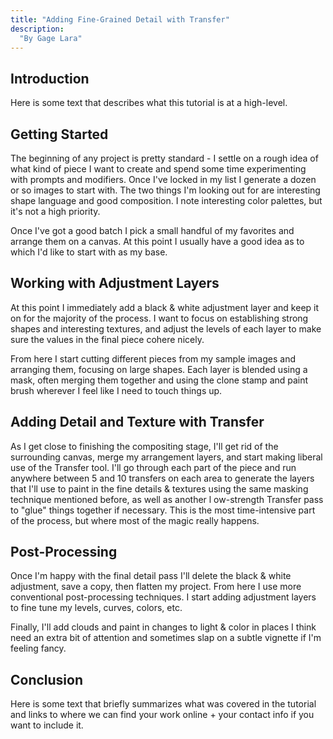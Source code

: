 ```yaml
---
title: "Adding Fine-Grained Detail with Transfer"
description:
  "By Gage Lara"
---
```


## Introduction

Here is some text that describes what this tutorial is at a high-level.

## Getting Started 

The beginning of any project is pretty standard - I settle on a rough idea of 
what kind of piece I want to create and spend some time experimenting with prompts and modifiers. 
Once I've locked in my list I generate a dozen or so images to start with. 
The two things I'm looking out for are interesting shape 
language and good composition. I note interesting color 
palettes, but it's not a high priority.

Once I've got a good batch I pick a small handful of 
my favorites and arrange them on a canvas. At this point 
I usually have a good idea as to which I'd like to start 
with as my base.

## Working with Adjustment Layers

At this point I immediately add a black & white 
adjustment layer and keep it on for the majority of 
the process. I want to focus on establishing strong
 shapes and interesting textures, and adjust the 
 levels of each layer to make sure the values in the 
 final piece cohere nicely.

 From here I start cutting different pieces from my 
 sample images and arranging them, focusing on large 
 shapes. Each layer is blended using a mask, often 
 merging them together and using the clone stamp and 
 paint brush wherever I feel like I need to touch things up.

## Adding Detail and Texture with Transfer
As I get close to finishing the compositing stage, 
I'll get rid of the surrounding canvas, merge my 
arrangement layers, and start making liberal use of 
the Transfer tool. I'll go through each part of the 
piece and run anywhere between 5 and 10 transfers 
on each area to generate the layers that I'll use to 
paint in the fine details & textures using the same 
masking technique mentioned before, as well as another l
ow-strength Transfer pass to "glue" things together if 
necessary. This is the most time-intensive part of the 
process, but where most of the magic really happens.


## Post-Processing
Once I'm happy with the final detail pass I'll delete the 
black & white adjustment, save a copy, then flatten my project. 
From here I use more conventional post-processing techniques.
I start adding adjustment layers to fine tune my levels, curves, colors, etc. 

Finally, I'll add clouds and paint in changes to light & color in places 
I think need an extra bit of attention and sometimes slap on a subtle 
vignette if I'm feeling fancy.


## Conclusion

Here is some text that briefly summarizes what was covered in
the tutorial and links to where we can find your work online +
your contact info if you want to include it.

